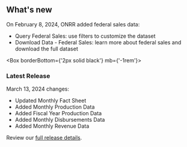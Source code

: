 ## <span>What's new</span> <WhatsNewIcon />


  On February 8, 2024, ONRR added federal sales data:

  - <Link href='/query-data/?dataType=Federal%20Sales'>Query Federal Sales</Link>: use filters to customize the dataset
  - <Link href='/downloads/federal-sales/' linkType='default'>Download Data - Federal Sales</Link>: learn more about federal sales and download the full dataset

<Box borderBottom={'2px solid black'} mb={'-1rem'}>
</Box>

### Latest Release
 March 13, 2024 changes:

- Updated <Link href="/fact-sheet" linkType="default">Monthly Fact Sheet</Link>
- Added <Link href="/downloads/production-by-month/" linkType="default">Monthly Production Data</Link>
- Added <Link href="/downloads/production/" linkType="default">Fiscal Year Production Data</Link>
- Added <Link href="/downloads/disbursements-by-month/" linkType="default">Monthly Disbursements Data</Link>
- Added <Link href="/downloads/revenue/" linkType="default">Monthly Revenue Data</Link>

Review our [full release details](https://github.com/ONRR/nrrd/releases).
